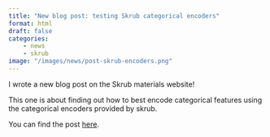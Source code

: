 ```yaml
---
title: "New blog post: testing Skrub categorical encoders"
format: html
draft: false
categories: 
    - news
    - skrub
image: "/images/news/post-skrub-encoders.png"
---
```

I wrote a new blog post on the Skrub materials website! 

This one is about finding out how to best encode categorical features using the 
categorical encoders provided by skrub. 


You can find the post [here](https://skrub-data.org/skrub-materials/notebooks/categorical-encoders/categorical-encoders.html).

